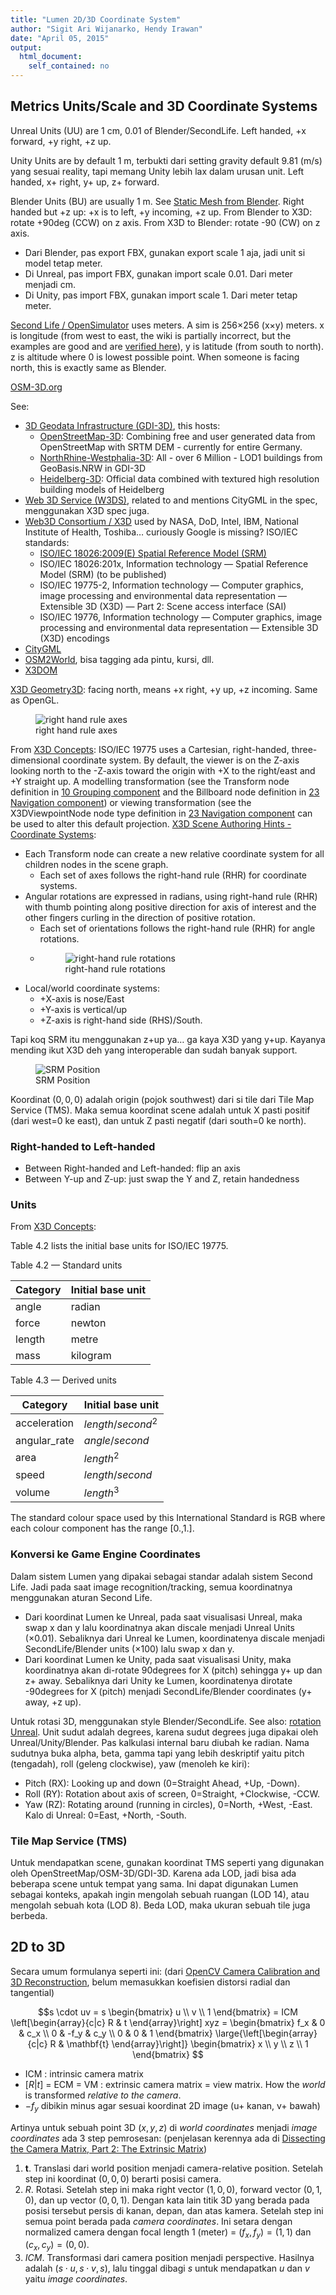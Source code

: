 ```yaml
---
title: "Lumen 2D/3D Coordinate System"
author: "Sigit Ari Wijanarko, Hendy Irawan"
date: "April 05, 2015"
output:
  html_document:
    self_contained: no
---
```


## Metrics Units/Scale and 3D Coordinate Systems

Unreal Units (UU) are 1 cm, 0.01 of Blender/SecondLife. Left handed, +x forward, +y right, +z up.

Unity Units are by default 1 m, terbukti dari setting gravity default 9.81 (m/s) yang sesuai reality, tapi memang Unity lebih lax dalam urusan unit.
Left handed, x+ right, y+ up, z+ forward.

Blender Units (BU) are usually 1 m. See [Static Mesh from Blender](https://wiki.unrealengine.com/Static_Mesh_from_Blender).
Right handed but +z up: +x is to left, +y incoming, +z up. From Blender to X3D: rotate +90deg (CCW) on z axis. From X3D to Blender: rotate -90 (CW) on z axis.

* Dari Blender, pas export FBX, gunakan export scale 1 aja, jadi unit si model tetap meter.
* Di Unreal, pas import FBX, gunakan import scale 0.01. Dari meter menjadi cm.
* Di Unity, pas import FBX, gunakan import scale 1. Dari meter tetap meter.

[Second Life / OpenSimulator](http://wiki.secondlife.com/wiki/Coordinate) uses meters.
A sim is 256×256 (x×y) meters. x is longitude (from west to east, the wiki is partially incorrect, but the examples are good and are [verified here](http://xahsl.org/sl/build_pos.html)), y is latitude (from south to north).
z is altitude where 0 is lowest possible point.
When someone is facing north, this is exactly same as Blender.

[OSM-3D.org](http://osm-3d.org)

See: 

* [3D Geodata Infrastructure (GDI-3D)](http://koenigstuhl.geog.uni-heidelberg.de/gdi-3d/), this hosts:
    * [OpenStreetMap-3D](http://www.OSM-3D.org): Combining free and user generated data from OpenStreetMap with SRTM DEM - currently for entire Germany.
    * [NorthRhine-Westphalia-3D](http://www.nrw-3d.de): All - over 6 Million - LOD1 buildings from GeoBasis.NRW in GDI-3D
    * [Heidelberg-3D](http://www.heidelberg-3d.de):  Official data combined with textured high resolution building models of Heidelberg
* [Web 3D Service (W3DS)](http://www.w3ds.org/doku.php), related to and mentions CityGML in the spec, menggunakan X3D spec juga.
* [Web3D Consortium / X3D](http://www.web3d.org/) used by NASA, DoD, Intel, IBM, National Institute of Health, Toshiba... curiously Google is missing? ISO/IEC standards:
    * [ISO/IEC 18026:2009(E) Spatial Reference Model (SRM)](http://standards.sedris.org/18026_Ed2/ISO_IEC_18026_Ed2/ISO_IEC_18026_NOTES.html)
    * ISO/IEC 18026:201x, Information technology — Spatial Reference Model (SRM) (to be published)
    * ISO/IEC 19775-2, Information technology — Computer graphics, image processing and environmental data representation — Extensible 3D (X3D) — Part 2: Scene access interface (SAI)
    * ISO/IEC 19776, Information technology — Computer graphics, image processing and environmental data representation — Extensible 3D (X3D) encodings
* [CityGML](http://www.citygml.org/)
* [OSM2World](http://wiki.openstreetmap.org/wiki/OSM2World), bisa tagging ada pintu, kursi, dll.
* [X3DOM](http://www.x3dom.org/)

[X3D Geometry3D](http://www.web3d.org/documents/specifications/19775-1/V3.3/Part01/components/geometry3D.html): facing north, means +x right, +y up, +z incoming. Same as OpenGL.

![right hand rule axes](RightHandRuleAxes.png)

From [X3D Concepts](http://www.web3d.org/documents/specifications/19775-1/V3.3/Part01/concepts.html): ISO/IEC 19775 uses a Cartesian, right-handed, three-dimensional coordinate system. By default, the viewer is on the Z-axis looking north to the -Z-axis toward the origin with +X to the right/east and +Y straight up. A modelling transformation (see the Transform node definition in [10 Grouping component](http://www.web3d.org/documents/specifications/19775-1/V3.3/Part01/components/group.html) and the Billboard node definition in [23 Navigation component](http://www.web3d.org/documents/specifications/19775-1/V3.3/Part01/components/navigation.html)) or viewing transformation (see the X3DViewpointNode node type definition in [23 Navigation component](http://www.web3d.org/documents/specifications/19775-1/V3.3/Part01/components/navigation.html) can be used to alter this default projection.
[X3D Scene Authoring Hints - Coordinate Systems](http://www.web3d.org/x3d/content/examples/X3dSceneAuthoringHints.html#CoordinateSystems): 

* Each Transform node can create a new relative coordinate system for all children nodes in the scene graph.
    * Each set of axes follows the right-hand rule (RHR) for coordinate systems.
* Angular rotations are expressed in radians, using right-hand rule (RHR) with thumb pointing along positive direction for axis of interest and the other fingers curling in the direction of positive rotation.
    * Each set of orientations follows the right-hand rule (RHR) for angle rotations.
    * ![right-hand rule rotations](RightHandRuleOrientations.png)
* Local/world coordinate systems:
    * +X-axis is nose/East
    * +Y-axis is vertical/up
    * +Z-axis is right-hand side (RHS)/South.

Tapi koq SRM itu menggunakan z+up ya... ga kaya X3D yang y+up. Kayanya mending ikut X3D deh yang interoperable dan sudah banyak support.

![SRM Position](srm-position.png)

Koordinat $(0,0,0)$ adalah origin (pojok southwest) dari si tile dari Tile Map Service (TMS).
Maka semua koordinat scene adalah untuk X pasti positif (dari west=0 ke east), dan untuk Z pasti negatif (dari south=0 ke north).

### Right-handed to Left-handed

* Between Right-handed and Left-handed: flip an axis
* Between Y-up and Z-up: just swap the Y and Z, retain handedness

### Units

From [X3D Concepts](http://www.web3d.org/documents/specifications/19775-1/V3.3/Part01/concepts.html):

Table 4.2 lists the initial base units for ISO/IEC 19775.

Table 4.2 — Standard units

| Category  | Initial base unit |
|-----------|-------------------|
|angle	| radian |
|force	| newton |
|length	| metre |
|mass	| kilogram |

Table 4.3 — Derived units

| Category  | Initial base unit |
|-----------|-------------------|
| acceleration |	$length/second^2$ |
| angular_rate |	$angle/second$ |
| area	| $length^2$ |
| speed	| $length/second$ |
| volume |	$length^3$ |

The standard colour space used by this International Standard is RGB where each colour component has the range [0.,1.].

### Konversi ke Game Engine Coordinates

Dalam sistem Lumen yang dipakai sebagai standar adalah sistem Second Life. Jadi pada saat image recognition/tracking, semua koordinatnya menggunakan aturan Second Life.

* Dari koordinat Lumen ke Unreal, pada saat visualisasi Unreal, maka swap x dan y lalu koordinatnya akan discale menjadi Unreal Units (×0.01). Sebaliknya dari Unreal ke Lumen, koordinatenya discale menjadi SecondLife/Blender units (×100) lalu swap x dan y.
* Dari koordinat Lumen ke Unity, pada saat visualisasi Unity, maka koordinatnya akan di-rotate 90degrees for X (pitch) sehingga y+ up dan z+ away. Sebaliknya dari Unity ke Lumen, koordinatenya dirotate -90degrees for X (pitch) menjadi SecondLife/Blender coordinates (y+ away, +z up).

Untuk rotasi 3D, menggunakan style Blender/SecondLife. See also: [rotation Unreal](https://docs.unrealengine.com/latest/INT/API/Runtime/Core/Math/FRotator/index.html). Unit sudut adalah degrees, karena sudut degrees juga dipakai oleh Unreal/Unity/Blender. Pas kalkulasi internal baru diubah ke radian. Nama sudutnya buka alpha, beta, gamma tapi yang lebih deskriptif yaitu pitch (tengadah), roll (geleng clockwise), yaw (menoleh ke kiri):

* Pitch (RX):  Looking up and down (0=Straight Ahead, +Up, -Down).
* Roll (RY): Rotation about axis of screen, 0=Straight, +Clockwise, -CCW.
* Yaw (RZ):  Rotating around (running in circles), 0=North, +West, -East. Kalo di Unreal: 0=East, +North, -South.

### Tile Map Service (TMS)

Untuk mendapatkan scene, gunakan koordinat TMS seperti yang digunakan oleh OpenStreetMap/OSM-3D/GDI-3D.
Karena ada LOD, jadi bisa ada beberapa scene untuk tempat yang sama. Ini dapat digunakan Lumen sebagai konteks, apakah ingin mengolah
sebuah ruangan (LOD 14), atau mengolah sebuah kota (LOD 8). Beda LOD, maka ukuran sebuah tile juga berbeda.

## 2D to 3D

Secara umum formulanya seperti ini: (dari [OpenCV Camera Calibration and 3D Reconstruction](http://docs.opencv.org/modules/calib3d/doc/camera_calibration_and_3d_reconstruction.html), belum memasukkan koefisien distorsi radial dan tangential)

$$s \cdot uv = s \begin{bmatrix} u \\ v \\ 1 \end{bmatrix} =
ICM \left[\begin{array}{c|c} R & t \end{array}\right] xyz =
\begin{bmatrix} f_x & 0 & c_x \\ 0 & -f_y & c_y \\ 0 & 0 & 1 \end{bmatrix}
\large{\left[\begin{array}{c|c} R & \mathbf{t} \end{array}\right]}
\begin{bmatrix} x \\ y \\ z \\ 1 \end{bmatrix}
$$

* ICM : intrinsic camera matrix
* $[R|t]$ = ECM = VM : extrinsic camera matrix = view matrix. How the _world_ is transformed *relative to the camera*.
* $-f_y$ dibikin minus agar sesuai koordinat 2D image (u+ kanan, v+ bawah)

Artinya untuk sebuah point 3D $(x,y,z)$ di _world coordinates_ menjadi _image coordinates_ ada 3 step pemrosesan: (penjelasan kerennya ada di [Dissecting the Camera Matrix, Part 2: The Extrinsic Matrix](http://ksimek.github.io/2012/08/22/extrinsic/))

1. $\mathbf{t}$. Translasi dari world position menjadi camera-relative position. Setelah step ini koordinat $(0,0,0)$ berarti posisi camera.
2. $R$. Rotasi. Setelah step ini maka right vector $(1,0,0)$, forward vector $(0,1,0)$, dan up vector $(0,0,1)$. Dengan kata lain titik 3D yang berada pada posisi tersebut persis di kanan, depan, dan atas kamera. Setelah step ini semua point berada pada _camera coordinates_. Ini setara dengan normalized camera dengan focal length 1 (meter) = $(f_x, f_y) = (1, 1)$ dan $(c_x, c_y) = (0, 0)$.
3. $ICM$. Transformasi dari camera position menjadi perspective. Hasilnya adalah $(s \cdot u, s \cdot v, s)$, lalu tinggal dibagi $s$ untuk mendapatkan $u$ dan $v$ yaitu _image coordinates_.
